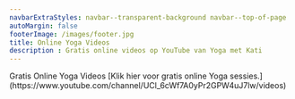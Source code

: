 ```yaml
---
navbarExtraStyles: navbar--transparent-background navbar--top-of-page
autoMargin: false
footerImage: /images/footer.jpg
title: Online Yoga Videos
description : Gratis online videos op YouTube van Yoga met Kati
---
```


<Section className="section--auto-margin pb-3">
  <ContentWithBackground src="/images/lessons/gratisonlineyoga.jpg" className="vh-50 w-100">
    <SectionFooter className="text--light text--emphasized">
      Gratis Online Yoga Videos
    </SectionFooter>
  </ContentWithBackground>
  <Content className="w-100 section__content--center">
     [Klik hier voor gratis online Yoga sessies.](https://www.youtube.com/channel/UCl_6cWf7A0yPr2GPW4uJ7lw/videos)
  </Content>
</Section>
